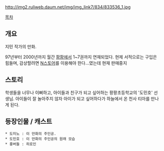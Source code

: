 http://img2.ruliweb.daum.net/img/img_link7/834/833536_1.jpg

[[목차]]

== 개요 == 
지민 작가의 만화.

97년부터 2000년까지 월간 [[팡팡]]에서 1~7권까지 연재되었다. 현제 서적으로는 구입은 힘들며, 감상할려면 [http://nstore.naver.com/comic/detail.nhn?productNo=42902 N스토어]를 이용해야 한다...였는데 현재 판매중지

== 스토리 ==
학생들을 너무나 이뻐하고, 아이들과 친구가 되고 싶어하는 팡팡초등학교의 '도민호' 선생님. 아이들이 잘 놀아주지 않자 아이가 되고 싶어하다가 하늘에서 온 천사 티아를 만나게 된다.

== 등장인물 / 캐스트 == 
 * 도미노 : 이 만화의 주인공.
 * 도민호 : 이 만화의 주인공의 원래 모습
 * 홍버들 : 히로인

